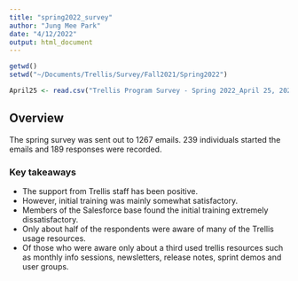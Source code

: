 ```yaml
---
title: "spring2022_survey"
author: "Jung Mee Park"
date: "4/12/2022"
output: html_document
---
```

```r
getwd()
setwd("~/Documents/Trellis/Survey/Fall2021/Spring2022")

April25 <- read.csv("Trellis Program Survey - Spring 2022_April 25, 2022_09.38.csv", header = T)

```

## Overview
The spring survey was sent out to 1267 emails. 239 individuals started the emails and 189 responses were recorded. 

### Key takeaways
* The support from Trellis staff has been positive.
* However, initial training was mainly somewhat satisfactory.
* Members of the Salesforce base found the initial training extremely dissatisfactory.
* Only about half of the respondents were aware of many of the Trellis usage resources. 
* Of those who were aware only about a third used trellis resources such as monthly info sessions, newsletters, release notes, sprint demos and user groups.

